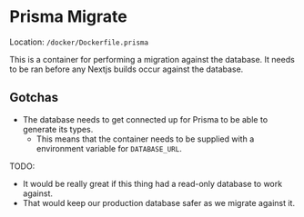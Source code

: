 # Prisma Migrate

Location: `/docker/Dockerfile.prisma`

This is a container for performing a migration against the database.
It needs to be ran before any Nextjs builds occur against the database.

## Gotchas

- The database needs to get connected up for Prisma to be able to generate its types.
  - This means that the container needs to be supplied with a environment variable for `DATABASE_URL`.

TODO:

- It would be really great if this thing had a read-only database to work against.
- That would keep our production database safer as we migrate against it.
